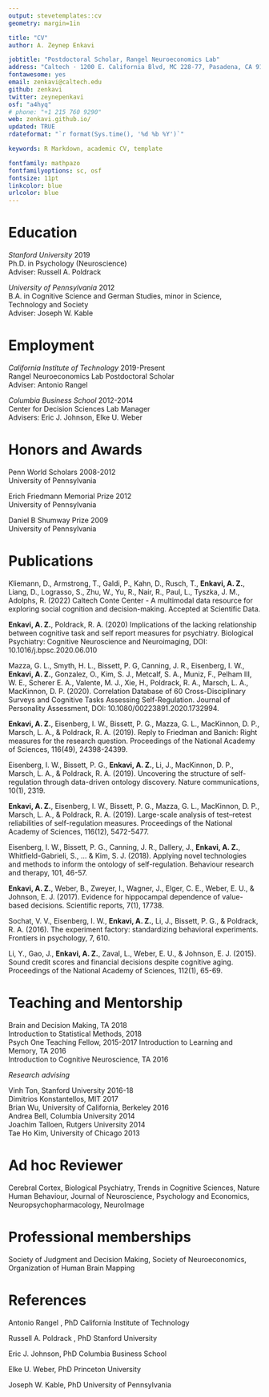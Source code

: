 ```yaml
---
output: stevetemplates::cv
geometry: margin=1in

title: "CV"
author: A. Zeynep Enkavi

jobtitle: "Postdoctoral Scholar, Rangel Neuroeconomics Lab"
address: "Caltech · 1200 E. California Blvd, MC 228-77, Pasadena, CA 91125"
fontawesome: yes
email: zenkavi@caltech.edu
github: zenkavi
twitter: zeynepenkavi
osf: "a4hyq"
# phone: "+1 215 760 9290"
web: zenkavi.github.io/
updated: TRUE
rdateformat: "`r format(Sys.time(), '%d %b %Y')`"

keywords: R Markdown, academic CV, template

fontfamily: mathpazo
fontfamilyoptions: sc, osf
fontsize: 11pt
linkcolor: blue
urlcolor: blue
---
```


# Education

*Stanford University* \hfill 2019  
Ph.D. in Psychology (Neuroscience)  
Adviser: Russell A. Poldrack  

*University of Pennsylvania* \hfill 2012  
B.A. in Cognitive Science and German Studies, minor in Science, Technology and Society  
Adviser: Joseph W. Kable  

# Employment

*California Institute of Technology* \hfill 2019-Present  
Rangel Neuroeconomics Lab
Postdoctoral Scholar    
Adviser: Antonio Rangel  

*Columbia Business School* \hfill 2012-2014  
Center for Decision Sciences
Lab Manager  
Advisers: Eric J. Johnson, Elke U. Weber  

# Honors and Awards

Penn World Scholars \hfill 2008-2012  
University of Pennsylvania  

Erich Friedmann Memorial Prize \hfill 2012  
University of Pennsylvania  

Daniel B Shumway Prize \hfill 2009  
University of Pennsylvania  

# Publications

Kliemann, D., Armstrong, T., Galdi, P., Kahn, D., Rusch, T., **Enkavi, A. Z.**, Liang, D., Lograsso, S., Zhu, W., Yu, R., Nair, R., Paul, L., Tyszka, J. M., Adolphs, R. (2022) Caltech Conte Center - A multimodal data resource for exploring social cognition and decision-making. Accepted at Scientific Data.

**Enkavi, A. Z.**, Poldrack, R. A. (2020) Implications of the lacking relationship between cognitive task and self report measures for psychiatry. Biological Psychiatry: Cognitive Neuroscience and Neuroimaging, DOI: 10.1016/j.bpsc.2020.06.010

Mazza, G. L., Smyth, H. L., Bissett, P. G, Canning, J. R., Eisenberg, I. W., **Enkavi, A. Z.**, Gonzalez, O., Kim, S. J., Metcalf, S. A., Muniz, F., Pelham III, W. E., Scherer E. A., Valente, M. J., Xie, H., Poldrack, R. A., Marsch, L. A., MacKinnon, D. P. (2020). Correlation Database of 60 Cross-Disciplinary Surveys and Cognitive Tasks Assessing Self-Regulation. Journal of Personality Assessment, DOI: 10.1080/00223891.2020.1732994.

**Enkavi, A. Z.**, Eisenberg, I. W., Bissett, P. G., Mazza, G. L., MacKinnon, D. P., Marsch, L. A., & Poldrack, R. A. (2019). Reply to Friedman and Banich: Right measures for the research question. Proceedings of the National Academy of Sciences, 116(49), 24398-24399.

Eisenberg, I. W., Bissett, P. G., **Enkavi, A. Z.**, Li, J., MacKinnon, D. P., Marsch, L. A., & Poldrack, R. A. (2019). Uncovering the structure of self-regulation through data-driven ontology discovery. Nature communications, 10(1), 2319.

**Enkavi, A. Z.**, Eisenberg, I. W., Bissett, P. G., Mazza, G. L., MacKinnon, D. P., Marsch, L. A., & Poldrack, R. A. (2019). Large-scale analysis of test–retest reliabilities of self-regulation measures. Proceedings of the National Academy of Sciences, 116(12), 5472-5477.

Eisenberg, I. W., Bissett, P. G., Canning, J. R., Dallery, J., **Enkavi, A. Z.**, Whitfield-Gabrieli, S., ... & Kim, S. J. (2018). Applying novel technologies and methods to inform the ontology of self-regulation. Behaviour research and therapy, 101, 46-57.

**Enkavi, A. Z.**, Weber, B., Zweyer, I., Wagner, J., Elger, C. E., Weber, E. U., & Johnson, E. J. (2017). Evidence for hippocampal dependence of value-based decisions. Scientific reports, 7(1), 17738.

Sochat, V. V., Eisenberg, I. W., **Enkavi, A. Z.**, Li, J., Bissett, P. G., & Poldrack, R. A. (2016). The experiment factory: standardizing behavioral experiments. Frontiers in psychology, 7, 610.

Li, Y., Gao, J., **Enkavi, A. Z.**, Zaval, L., Weber, E. U., & Johnson, E. J. (2015). Sound credit scores and financial decisions despite cognitive aging. Proceedings of the National Academy of Sciences, 112(1), 65-69.

# Teaching and Mentorship

Brain and Decision Making, TA \hfill 2018  
Introduction to Statistical Methods, \hfill 2018  
Psych One Teaching Fellow, \hfill 2015-2017
Introduction to Learning and Memory, TA \hfill 2016  
Introduction to Cognitive Neuroscience, TA \hfill 2016   

*Research advising*

Vinh Ton, Stanford University \hfill 2016-18  
Dimitrios Konstantellos, MIT \hfill 2017  
Brian Wu, University of California, Berkeley \hfill 2016  
Andrea Bell, Columbia University \hfill 2014  
Joachim Talloen, Rutgers University \hfill 2014  
Tae Ho Kim, University of Chicago \hfill 2013  

# Ad hoc Reviewer

Cerebral Cortex, Biological Psychiatry, Trends in Cognitive Sciences, Nature Human Behaviour, Journal of Neuroscience, Psychology and Economics, Neuropsychopharmacology, NeuroImage

# Professional memberships

Society of Judgment and Decision Making, Society of Neuroeconomics, Organization of Human Brain Mapping

# References

Antonio Rangel , PhD
California Institute of Technology

Russell A. Poldrack , PhD
Stanford University

Eric J. Johnson, PhD
Columbia Business School

Elke U. Weber, PhD
Princeton University

Joseph W. Kable, PhD
University of Pennsylvania
